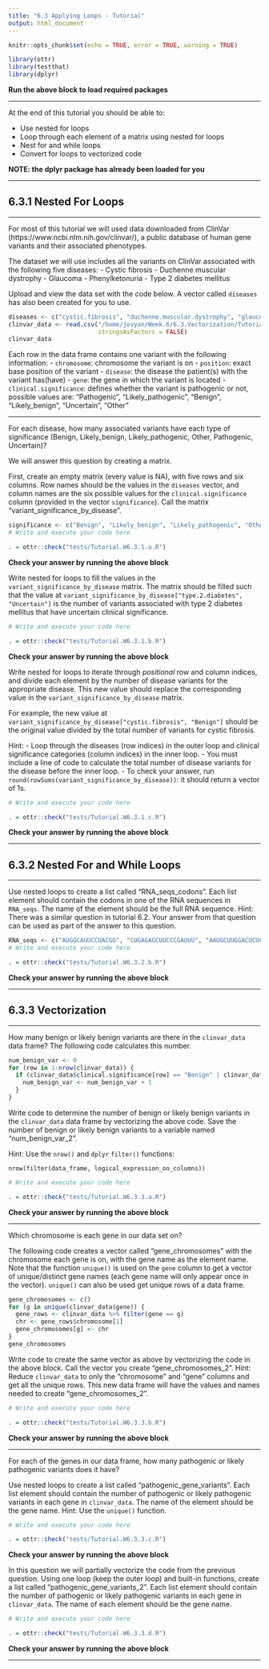```yaml
---
title: "6.3 Applying Loops - Tutorial"
output: html_document
---
```


```r
knitr::opts_chunk$set(echo = TRUE, error = TRUE, warning = TRUE)

library(ottr)
library(testthat)
library(dplyr)
```
**Run the above block to load required packages**

---

At the end of this tutorial you should be able to:

* Use nested for loops
* Loop through each element of a matrix using nested for loops
* Nest for and while loops
* Convert for loops to vectorized code

**NOTE: the dplyr package has already been loaded for you**

---

## 6.3.1 Nested For Loops

---

For most of this tutorial we will used data downloaded from ClinVar (https://www.ncbi.nlm.nih.gov/clinvar/), a public database of human gene variants and their associated phenotypes.

The dataset we will use includes all the variants on ClinVar associated with the following five diseases:
- Cystic fibrosis
- Duchenne muscular dystrophy
- Glaucoma
- Phenylketonuria
- Type 2 diabetes mellitus

Upload and view the data set with the code below. A vector called `diseases` has also been created for you to use.

```r
diseases <- c("cystic.fibrosis", "duchenne.muscular.dystrophy", "glaucoma", "pheynlketonuria", "type.2.diabetes")
clinvar_data <- read.csv("/home/jovyan/Week.6/6.3.Vectorization/Tutorial.6.3/clinvar_data.csv",
                         stringsAsFactors = FALSE)
clinvar_data
```

Each row in the data frame contains one variant with the following information:
- `chromosome`: chromosome the variant is on
- `position`: exact base position of the variant
- `disease`: the disease the patient(s) with the variant has(have)
- `gene`: the gene in which the variant is located
- `clinical.significance`: defines whether the variant is pathogenic or not, possible values are: "Pathogenic", "Likely_pathogenic", "Benign", "Likely_benign", "Uncertain", "Other"

---

For each disease, how many associated variants have each type of significance (Benign, Likely_benign, Likely_pathogenic, Other, Pathogenic, Uncertain)?

We will answer this question by creating a matrix.

First, create an empty matrix (every value is NA), with five rows and six columns. Row names should be the values in the `diseases` vector, and column names are the six possible values for the `clinical.significance` column (provided in the vector `significance`). Call the matrix "variant_significance_by_disease".

```r
significance <- c("Benign", "Likely_benign", "Likely_pathogenic", "Other", "Pathogenic", "Uncertain")
# Write and execute your code here

```

```r
. = ottr::check("tests/Tutorial.W6.3.1.a.R")
```
**Check your answer by running the above block** 

Write nested for loops to fill the values in the `variant_significance_by_disease` matrix. The matrix should be filled such that the value at `variant_significance_by_disease["type.2.diabetes", "Uncertain"]` is the number of variants associated with type 2 diabetes mellitus that have uncertain clinical significance.

```r
# Write and execute your code here

```

```r
. = ottr::check("tests/Tutorial.W6.3.1.b.R")
```
**Check your answer by running the above block** 

Write nested for loops to iterate through *positional* row and column indices, and divide each element by the number of disease variants for the appropriate disease. This new value should replace the corresponding value in the `variant_significance_by_disease` matrix. 

For example, the new value at `variant_significance_by_disease["cystic.fibrosis", "Benign"]` should be the original value divided by the total number of variants for cystic fibrosis.

Hint: 
- Loop through the diseases (row indices) in the outer loop and clinical significance categories (column indices) in the inner loop. 
- You must include a line of code to calculate the total number of disease variants for the disease before the inner loop. - To check your answer, run `round(rowSums(variant_significance_by_disease))`: it should return a vector of 1s.

```r
# Write and execute your code here

```

```r
. = ottr::check("tests/Tutorial.W6.3.1.c.R")
```
**Check your answer by running the above block** 

---

## 6.3.2 Nested For and While Loops

---

Use nested loops to create a list called "RNA_seqs_codons". Each list element should contain the codons in one of the RNA sequences in `RNA_seqs`. The name of the element should be the full RNA sequence.
Hint: There was a similar question in tutorial 6.2. Your answer from that question can be used as part of the answer to this question.

```r
RNA_seqs <- c("AUGGCAUUCCUACGG", "CUGAGAGCUUCCCGAUUU", "AAUGCUUGGACUCUC")
# Write and execute your code here

```

```r
. = ottr::check("tests/Tutorial.W6.3.2.b.R")
```
**Check your answer by running the above block** 

---

## 6.3.3 Vectorization

---

How many benign or likely benign variants are there in the `clinvar_data` data frame? The following code calculates this number.

```r
num_benign_var <- 0
for (row in 1:nrow(clinvar_data)) {
  if (clinvar_data$clinical.significance[row] == "Benign" | clinvar_data$clinical.significance[row] == "Likely_benign") {
    num_benign_var <- num_benign_var + 1
  }
}
```

Write code to determine the number of benign or likely benign variants in the `clinvar_data` data frame by vectorizing the above code. Save the number of benign or likely benign variants to a variable named "num_benign_var_2".

Hint: Use the `nrow()` and `dplyr` `filter()` functions:

    nrow(filter(data_frame, logical_expression_on_columns))

```r
# Write and execute your code here

```

```r
. = ottr::check("tests/Tutorial.W6.3.3.a.R")
```
**Check your answer by running the above block** 

---

Which chromosome is each gene in our data set on?

The following code creates a vector called "gene_chromosomes" with the chromosome each gene is on, with the gene name as the element name. Note that the function `unique()` is used on the `gene` column to get a vector of unique/distinct gene names (each gene name will only appear once in the vector). `unique()` can also be used get unique rows of a data frame.

```r
gene_chromosomes <- c()
for (g in unique(clinvar_data$gene)) {
  gene_rows <- clinvar_data %>% filter(gene == g)
  chr <- gene_rows$chromosome[1]
  gene_chromosomes[g] <- chr
} 
gene_chromosomes
```

Write code to create the same vector as above by vectorizing the code in the above block. Call the vector you create "gene_chromosomes_2".
Hint: Reduce `clinvar_data` to only the "chromosome" and "gene" columns and get all the unique rows. This new data frame will have the values and names needed to create "gene_chromosomes_2".
```r
# Write and execute your code here

```

```r
. = ottr::check("tests/Tutorial.W6.3.3.b.R")
```
**Check your answer by running the above block** 

---

For each of the genes in our data frame, how many pathogenic or likely pathogenic variants does it have?

Use nested loops to create a list called "pathogenic_gene_variants". Each list element should contain the number of pathogenic or likely pathogenic variants in each gene in `clinvar_data`. The name of the element should be the gene name.
Hint: Use the `unique()` function.

```r
# Write and execute your code here

```

```r
. = ottr::check("tests/Tutorial.W6.3.3.c.R")
```
**Check your answer by running the above block** 

In this question we will partially vectorize the code from the previous question. Using one loop (keep the outer loop) and built-in functions, create a list called "pathogenic_gene_variants_2". Each list element should contain the number of pathogenic or likely pathogenic variants in each gene in `clinvar_data`. The name of each element should be the gene name.

```r
# Write and execute your code here

```

```r
. = ottr::check("tests/Tutorial.W6.3.3.d.R")
```
**Check your answer by running the above block** 

---